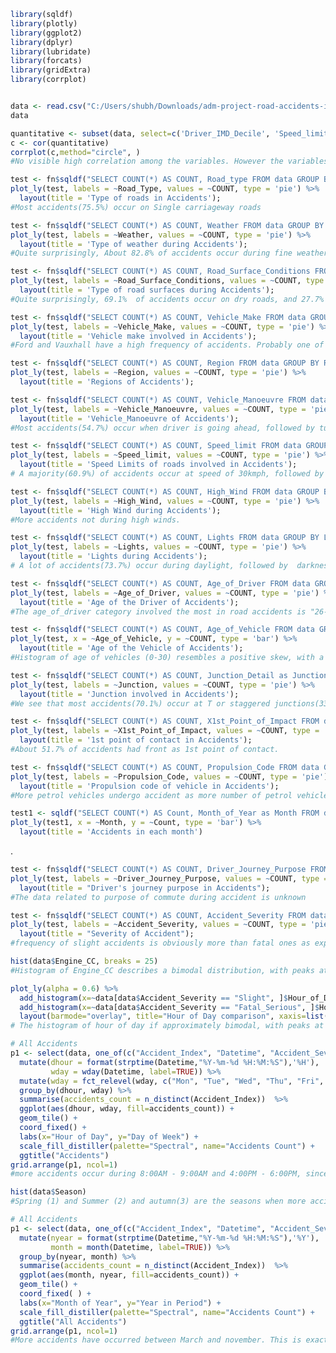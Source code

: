 ```r
library(sqldf)
library(plotly)
library(ggplot2)
library(dplyr)
library(lubridate)
library(forcats)
library(gridExtra)
library(corrplot)


data <- read.csv("C:/Users/shubh/Downloads/adm-project-road-accidents-in-uk/Accidents_categorical.csv");
data
```

```r
quantitative <- subset(data, select=c('Driver_IMD_Decile', 'Speed_limit', 'Year', 'Season', 'Month_of_Year','Day_of_Month', 'Day_of_Week', 'Hour_of_Day', 'Number_of_Vehicles','Age_of_Driver', 'Age_of_Vehicle', 'Engine_CC'))
c <- cor(quantitative)
corrplot(c,method="circle", )
#No visible high correlation among the variables. However the variables are not entirely quantitative. Rather they are categorical data encoded.
```


```r
test <- fn$sqldf("SELECT COUNT(*) AS COUNT, Road_type FROM data GROUP BY Road_Type");
plot_ly(test, labels = ~Road_Type, values = ~COUNT, type = 'pie') %>%
  layout(title = 'Type of roads in Accidents');
#Most accidents(75.5%) occur on Single carriageway roads  
```

```r
test <- fn$sqldf("SELECT COUNT(*) AS COUNT, Weather FROM data GROUP BY Weather");
plot_ly(test, labels = ~Weather, values = ~COUNT, type = 'pie') %>%
  layout(title = 'Type of weather during Accidents');
#Quite surprisingly, About 82.8% of accidents occur during fine weather conditions followed by rainy weather
```

```r
test <- fn$sqldf("SELECT COUNT(*) AS COUNT, Road_Surface_Conditions FROM data GROUP BY Road_Surface_Conditions");
plot_ly(test, labels = ~Road_Surface_Conditions, values = ~COUNT, type = 'pie') %>%
  layout(title = 'Type of road surfaces during Accidents');
#Quite surprisingly, 69.1%  of accidents occur on dry roads, and 27.7% occur on wet or damp roads.  
```

```r
test <- fn$sqldf("SELECT COUNT(*) AS COUNT, Vehicle_Make FROM data GROUP BY Vehicle_Make");
plot_ly(test, labels = ~Vehicle_Make, values = ~COUNT, type = 'pie') %>%
  layout(title = 'Vehicle make involved in Accidents');
#Ford and Vauxhall have a high frequency of accidents. Probably one of the reasons why the less known vehicle makes ("Other") are involved in a relatively higher number of accidents is that these vehicles have lower safety systems in place in order to cut the costs of the vehicles and make their prices more attractive to the potential customers.
```

```r
test <- fn$sqldf("SELECT COUNT(*) AS COUNT, Region FROM data GROUP BY Region");
plot_ly(test, labels = ~Region, values = ~COUNT, type = 'pie') %>%
  layout(title = 'Regions of Accidents');
```

```r
test <- fn$sqldf("SELECT COUNT(*) AS COUNT, Vehicle_Manoeuvre FROM data GROUP BY Vehicle_Manoeuvre");
plot_ly(test, labels = ~Vehicle_Manoeuvre, values = ~COUNT, type = 'pie') %>%
  layout(title = 'Vehicle_Manoeuvre of Accidents');
#Most accidents(54.7%) occur when driver is going ahead, followed by turning right(12.3%) and waiting to go(8.21%). 
```

```r
test <- fn$sqldf("SELECT COUNT(*) AS COUNT, Speed_limit FROM data GROUP BY Speed_limit");
plot_ly(test, labels = ~Speed_limit, values = ~COUNT, type = 'pie') %>%
  layout(title = 'Speed Limits of roads involved in Accidents');
# A majority(60.9%) of accidents occur at speed of 30kmph, followed by 60kmph(16%).  
```

```r
test <- fn$sqldf("SELECT COUNT(*) AS COUNT, High_Wind FROM data GROUP BY High_Wind");
plot_ly(test, labels = ~High_Wind, values = ~COUNT, type = 'pie') %>%
  layout(title = 'High Wind during Accidents');
#More accidents not during high winds. 
```

```r
test <- fn$sqldf("SELECT COUNT(*) AS COUNT, Lights FROM data GROUP BY Lights");
plot_ly(test, labels = ~Lights, values = ~COUNT, type = 'pie') %>%
  layout(title = 'Lights during Accidents');
# A lot of accidents(73.7%) occur during daylight, followed by  darkness with lights(19.2%).
```

```r
test <- fn$sqldf("SELECT COUNT(*) AS COUNT, Age_of_Driver FROM data GROUP BY Age_of_Driver");
plot_ly(test, labels = ~Age_of_Driver, values = ~COUNT, type = 'pie') %>%
  layout(title = 'Age of the Driver of Accidents');
#The age_of_driver category involved the most in road accidents is "26-35" (3), even though the predominant age group in UK is 50-54.
```

```r

test <- fn$sqldf("SELECT COUNT(*) AS COUNT, Age_of_Vehicle FROM data GROUP BY Age_of_Vehicle");
plot_ly(test, x = ~Age_of_Vehicle, y = ~COUNT, type = 'bar') %>%
  layout(title = 'Age of the Vehicle of Accidents');
#Histogram of age of vehicles (0-30) resembles a positive skew, with a majority of vehicles within range 0-12.
```

```r

test <- fn$sqldf("SELECT COUNT(*) AS COUNT, Junction_Detail as Junction FROM data GROUP BY Junction");
plot_ly(test, labels = ~Junction, values = ~COUNT, type = 'pie') %>%
  layout(title = 'Junction involved in Accidents');
#We see that most accidents(70.1%) occur at T or staggered junctions(33.2%) or not at junctions(36.9).
```

```r
test <- fn$sqldf("SELECT COUNT(*) AS COUNT, X1st_Point_of_Impact FROM data GROUP BY X1st_Point_of_Impact");
plot_ly(test, labels = ~X1st_Point_of_Impact, values = ~COUNT, type = 'pie') %>%
  layout(title = '1st point of contact in Accidents');
#About 51.7% of accidents had front as 1st point of contact.
```

```r

test <- fn$sqldf("SELECT COUNT(*) AS COUNT, Propulsion_Code FROM data GROUP BY Propulsion_Code");
plot_ly(test, labels = ~Propulsion_Code, values = ~COUNT, type = 'pie') %>%
  layout(title = 'Propulsion code of vehicle in Accidents');
#More petrol vehicles undergo accident as more number of petrol vehicles is used generally.  
```

```r

test1 <- sqldf("SELECT COUNT(*) AS Count, Month_of_Year as Month FROM data GROUP BY Month_of_Year");
plot_ly(test1, x = ~Month, y = ~Count, type = 'bar') %>%
  layout(title = 'Accidents in each month')
```

.
```r


test <- fn$sqldf("SELECT COUNT(*) AS COUNT, Driver_Journey_Purpose FROM data GROUP BY Driver_Journey_Purpose");
plot_ly(test, labels = ~Driver_Journey_Purpose, values = ~COUNT, type = 'pie') %>%
  layout(title = "Driver's journey purpose in Accidents");
#The data related to purpose of commute during accident is unknown  
```


```r
test <- fn$sqldf("SELECT COUNT(*) AS COUNT, Accident_Severity FROM data GROUP BY Accident_Severity");
plot_ly(test, labels = ~Accident_Severity, values = ~COUNT, type = 'pie') %>%
  layout(title = "Severity of Accident");
#frequency of slight accidents is obviously more than fatal ones as expected.

```

```r
hist(data$Engine_CC, breaks = 25)
#Histogram of Engine_CC describes a bimodal distribution, with peaks at 1500cc and 2000cc.
```
```r
plot_ly(alpha = 0.6) %>%
  add_histogram(x=~data[data$Accident_Severity == "Slight", ]$Hour_of_Day, histnorm="probability", name="Slight", nbinsx=100) %>%
  add_histogram(x=~data[data$Accident_Severity == "Fatal_Serious", ]$Hour_of_Day, histnorm="probability", name="Fatal-Serious", nbinsx=100) %>%
  layout(barmode="overlay", title="Hour of Day comparison", xaxis=list(title="Hour of Day"))
# The histogram of hour of day if approximately bimodal, with peaks at 8:00AM - 9:00AM and 4:00PM - 6:00PM which is expected because it is the time people commute to work. Accidents are more likely to be fatal or serious when they occur in the late evening and in the night, even if the frequenceof accidents is obviously much lower than the rest of the day.
```
```r
# All Accidents
p1 <- select(data, one_of(c("Accident_Index", "Datetime", "Accident_Severity"))) %>%
  mutate(dhour = format(strptime(Datetime,"%Y-%m-%d %H:%M:%S"),'%H'),
         wday = wday(Datetime, label=TRUE)) %>%
  mutate(wday = fct_relevel(wday, c("Mon", "Tue", "Wed", "Thu", "Fri", "Sat", "Sun"))) %>%
  group_by(dhour, wday) %>%
  summarise(accidents_count = n_distinct(Accident_Index))  %>%
  ggplot(aes(dhour, wday, fill=accidents_count)) +
  geom_tile() +
  coord_fixed() +
  labs(x="Hour of Day", y="Day of Week") +
  scale_fill_distiller(palette="Spectral", name="Accidents Count") +
  ggtitle("Accidents") 
grid.arrange(p1, ncol=1)
#more accidents occur during 8:00AM - 9:00AM and 4:00PM - 6:00PM, since drivers go to work/school at this time as already seen.
```

```r
hist(data$Season)
#Spring (1) and Summer (2) and autumn(3) are the seasons when more accidents occurwhile Winter (4) is the season with the lowest frequency of accidents
```

```r
# All Accidents
p1 <- select(data, one_of(c("Accident_Index", "Datetime", "Accident_Severity"))) %>%
  mutate(nyear = format(strptime(Datetime,"%Y-%m-%d %H:%M:%S"),'%Y'),
         month = month(Datetime, label=TRUE)) %>%
  group_by(nyear, month) %>%
  summarise(accidents_count = n_distinct(Accident_Index))  %>%
  ggplot(aes(month, nyear, fill=accidents_count)) +
  geom_tile() +
  coord_fixed( ) +
  labs(x="Month of Year", y="Year in Period") +
  scale_fill_distiller(palette="Spectral", name="Accidents Count") +
  ggtitle("All Accidents")
grid.arrange(p1, ncol=1)
#More accidents have occurred between March and november. This is exactly as seen in season accidents frequency histogram.
```